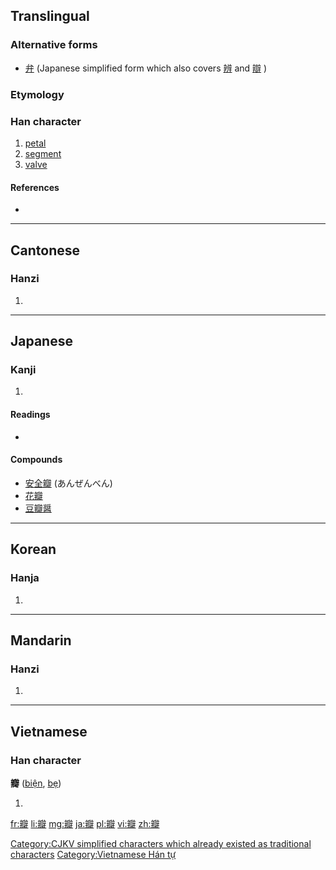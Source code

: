 ==Translingual==
===Alternative forms===
* [[弁]] (Japanese simplified form which also covers [[辨]] and [[辯]]<!-- and possibly [[辧]]-->)

===Etymology===
{{Han compound|辡|瓜|t2=melon|ls=psc}}

===Han character===
{{Han char|rn=97|rad=瓜|as=14|sn=19|four=0044<sub>1</sub>|canj=卜十竹人十 (YJHOJ)}}

# [[petal]]
# [[segment]]
# [[valve]]

====References====
* {{Han ref|kx=0747.260|dkj=21425|dj=1155.270|hdz=64043.120|uh=74E3|ud=29923|bh=C3A4|bd=50084}}

----

==Cantonese==

===Hanzi===
{{yue-hanzi|jyut=|y=faan6}}

# {{defn|lang=yue|sort=瓜14}}

----

==Japanese==

===Kanji===
{{ja-kanji|grade=|rs=瓜14}}

# {{defn|lang=ja|sort=瓜14}}

====Readings====
* {{ja-readings|on=[[べん]] (ben)|kun=[[はなびら]] (hanabira)}}

====Compounds====
* [[安全瓣]] (あんぜんべん)
* [[花瓣]]
* [[豆瓣醤]]

----

==Korean==

===Hanja===
{{ko-hanja|hangeul=[[판]]|eumhun=|rv=pan|mr=p'an|y=phan}}

# {{defn|lang=ko|sort=瓜14}}

[[Category:CJKV simplified characters which already existed as traditional characters]]

----

==Mandarin==

===Hanzi===
{{cmn-hanzi|pin=[[bàn]] ([[ban4]])|wg=pan<sup>4</sup>}}

# {{defn|lang=cmn|sort=瓜14}}

----

==Vietnamese==

===Han character===
'''瓣''' ([[biện]], [[bẹ]])

# {{defn|lang=vi}}

[[Category:Vietnamese Hán tự]]

[[fr:瓣]]
[[li:瓣]]
[[mg:瓣]]
[[ja:瓣]]
[[pl:瓣]]
[[vi:瓣]]
[[zh:瓣]]